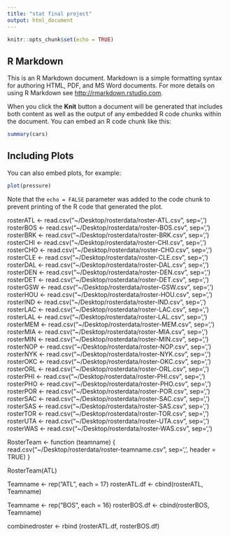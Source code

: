 ```yaml
---
title: "stat final project"
output: html_document
---
```


```r
knitr::opts_chunk$set(echo = TRUE)
```

## R Markdown

This is an R Markdown document. Markdown is a simple formatting syntax for authoring HTML, PDF, and MS Word documents. For more details on using R Markdown see <http://rmarkdown.rstudio.com>.

When you click the **Knit** button a document will be generated that includes both content as well as the output of any embedded R code chunks within the document. You can embed an R code chunk like this:

```r
summary(cars)
```

## Including Plots

You can also embed plots, for example:

```r
plot(pressure)
```

Note that the `echo = FALSE` parameter was added to the code chunk to prevent printing of the R code that generated the plot.

rosterATL <- read.csv("~/Desktop/rosterdata/roster-ATL.csv", sep=',')
rosterBOS <- read.csv("~/Desktop/rosterdata/roster-BOS.csv", sep=',')
rosterBRK <- read.csv("~/Desktop/rosterdata/roster-BRK.csv", sep=',')
rosterCHI <- read.csv("~/Desktop/rosterdata/roster-CHI.csv", sep=',')
rosterCHO <- read.csv("~/Desktop/rosterdata/roster-CHO.csv", sep=',')
rosterCLE <- read.csv("~/Desktop/rosterdata/roster-CLE.csv", sep=',')
rosterDAL <- read.csv("~/Desktop/rosterdata/roster-DAL.csv", sep=',')
rosterDEN <- read.csv("~/Desktop/rosterdata/roster-DEN.csv", sep=',')
rosterDET <- read.csv("~/Desktop/rosterdata/roster-DET.csv", sep=',')
rosterGSW <- read.csv("~/Desktop/rosterdata/roster-GSW.csv", sep=',')
rosterHOU <- read.csv("~/Desktop/rosterdata/roster-HOU.csv", sep=',')
rosterIND <- read.csv("~/Desktop/rosterdata/roster-IND.csv", sep=',')
rosterLAC <- read.csv("~/Desktop/rosterdata/roster-LAC.csv", sep=',')
rosterLAL <- read.csv("~/Desktop/rosterdata/roster-LAL.csv", sep=',')
rosterMEM <- read.csv("~/Desktop/rosterdata/roster-MEM.csv", sep=',')
rosterMIA <- read.csv("~/Desktop/rosterdata/roster-MIA.csv", sep=',')
rosterMIN <- read.csv("~/Desktop/rosterdata/roster-MIN.csv", sep=',')
rosterNOP <- read.csv("~/Desktop/rosterdata/roster-NOP.csv", sep=',')
rosterNYK <- read.csv("~/Desktop/rosterdata/roster-NYK.csv", sep=',')
rosterOKC <- read.csv("~/Desktop/rosterdata/roster-OKC.csv", sep=',')
rosterORL <- read.csv("~/Desktop/rosterdata/roster-ORL.csv", sep=',')
rosterPHI <- read.csv("~/Desktop/rosterdata/roster-PHI.csv", sep=',')
rosterPHO <- read.csv("~/Desktop/rosterdata/roster-PHO.csv", sep=',')
rosterPOR <- read.csv("~/Desktop/rosterdata/roster-POR.csv", sep=',')
rosterSAC <- read.csv("~/Desktop/rosterdata/roster-SAC.csv", sep=',')
rosterSAS <- read.csv("~/Desktop/rosterdata/roster-SAS.csv", sep=',')
rosterTOR <- read.csv("~/Desktop/rosterdata/roster-TOR.csv", sep=',')
rosterUTA <- read.csv("~/Desktop/rosterdata/roster-UTA.csv", sep=',')
rosterWAS <- read.csv("~/Desktop/rosterdata/roster-WAS.csv", sep=',')

RosterTeam <- function (teamname) {
read.csv("~/Desktop/rosterdata/roster-teamname.csv", sep=',', header = TRUE)
}

RosterTeam(ATL)

Teamname <- rep("ATL", each = 17)
rosterATL.df <- cbind(rosterATL, Teamname)

Teamname <- rep("BOS", each = 16)
rosterBOS.df <- cbind(rosterBOS, Teamname)
 
combinedroster <- rbind (rosterATL.df, rosterBOS.df)
